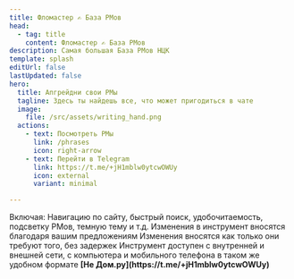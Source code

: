 ```yaml
---
title: Фломастер ✍ База РМов
head:
  - tag: title
    content: Фломастер ✍ База РМов
description: Самая большая База РМов НЦК
template: splash
editUrl: false
lastUpdated: false
hero:
  title: Апгрейдни свои РМы
  tagline: Здесь ты найдешь все, что может пригодиться в чате
  image:
    file: /src/assets/writing_hand.png
  actions:
    - text: Посмотреть РМы
      link: /phrases
      icon: right-arrow
    - text: Перейти в Telegram
      link: https://t.me/+jH1mblw0ytcwOWUy
      icon: external
      variant: minimal

---
```



<CardGrid stagger>
	<Card title="Удобство" icon="open-book">
		Включая: Навигацию по сайту, быстрый поиск, удобочитаемость, подсветку РМов, темную тему и т.д.
	</Card>
	<Card title="Адаптивность" icon="rocket">
		Изменения в инструмент вносятся благодаря вашим предложениям
	</Card>
	<Card title="Обновляемость" icon="document">
		Изменения вносятся как только они требуют того, без задержек
	</Card>
	<Card title="Доступность" icon="puzzle">
		Инструмент доступен с внутренней и внешней сети, с компьютера и мобильного телефона в таком же удобном формате
	</Card>
</CardGrid>

<AboutAstro title="Сделано с любовью в">
<b>[Не Дом.ру](https://t.me/+jH1mblw0ytcwOWUy)</b>
</AboutAstro>